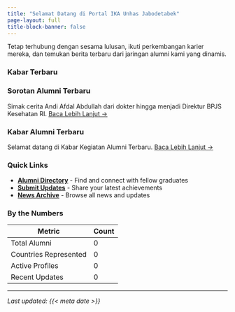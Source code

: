 ```yaml
---
title: "Selamat Datang di Portal IKA Unhas Jabodetabek"
page-layout: full
title-block-banner: false
---
```


Tetap terhubung dengan sesama lulusan, ikuti perkembangan karier mereka, dan temukan berita terbaru dari jaringan alumni kami yang dinamis.

<div class="news-section">

### Kabar Terbaru

::: {.grid}
::: {.g-col-6}
### Sorotan Alumni Terbaru
Simak cerita Andi Afdal Abdullah dari dokter hingga menjadi Direktur BPJS Kesehatan RI.
[Baca Lebih Lanjut →](news/2024-02-20-alumni-spotlight.qmd)
:::
::: {.g-col-6}
### Kabar Alumni Terbaru
Selamat datang di Kabar Kegiatan Alumni Terbaru.
[Baca Lebih Lanjut →](news/2024-01-15-welcome.qmd)
:::
:::

</div>

<div class="quick-links">

### Quick Links

- **[Alumni Directory](alumni/directory.qmd)** - Find and connect with fellow graduates
- **[Submit Updates](alumni/submit.qmd)** - Share your latest achievements
- **[News Archive](news/index.qmd)** - Browse all news and updates

</div>

<div class="stats-section">

### By the Numbers

| Metric | Count |
|--------|-------|
| Total Alumni | 0 |
| Countries Represented | 0 |
| Active Profiles |0 |
| Recent Updates | 0 |

</div>

---

*Last updated: {{< meta date >}}*